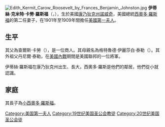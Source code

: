 [[File:Edith_Kermit_Carow_Roosevelt_by_Frances_Benjamin_Johnston.jpg|thumb]]
'''伊蒂絲·克米特·卡勞·羅斯福'''（{{lang-en|Edith Kermit Carow Roosevelt}}，{{bd|1861年|8月6日|1948年|9月30日|catIdx=Roosevelt, Edith}}），生於美國[[康乃狄克州|康乃狄克州]][[诺威奇_(康涅狄格州)|諾威奇]]，美國總統[[西奧多·羅斯福|西奧多·羅斯福]]的第二任妻子，在1901年至1909年間擔任[[美國第一夫人|美國第一夫人]]。


==生平==
其父為查爾斯·卡勞（{{lang|en|Charles Carow}}），是一位商人。其母親名為格特魯德·伊麗莎白·泰勒（{{lang|en|Gertrude Elizabeth Tyler}}）。其外祖父丹尼爾·泰勒，在[[美國內戰|美國內戰]]期間是美國聯邦的一位將軍。

伊蒂絲·羅斯福在康乃狄克州出生、長大，西奧多·羅斯是他們的鄰居，他們從小就認識。

==家庭==
其長子為[[小西奧多·羅斯福|小西奧多·羅斯福]]。
{{US First Ladies}}
{{DEFAULTSORT:Roosevelt, Edith}}

[[Category:美国第一夫人|Category:美国第一夫人]]
[[Category:19世纪美国圣公会教徒|Category:19世纪美国圣公会教徒]]
[[Category:20世纪美国圣公会徒|Category:20世纪美国圣公会徒]]
